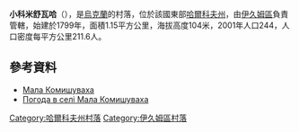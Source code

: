 {{coord|49|6|4|N|37|13|9|E|scale:100000_region:UA|display=title}}

'''小科米舒瓦哈'''（{{lang-uk|Мала Комишуваха}}），是[[烏克蘭|烏克蘭]]的村落，位於該國東部[[哈爾科夫州|哈爾科夫州]]，由[[伊久姆區|伊久姆區]]負責管轄，始建於1799年，面積1.15平方公里，海拔高度104米，2001年人口244，人口密度每平方公里211.6人。

==參考資料==
* [http://w1.c1.rada.gov.ua/pls/z7502/A005?rdat1=09.01.2009&rf7571=33280 Мала Комишуваха]{{dead link|date=2017年12月 |bot=InternetArchiveBot |fix-attempted=yes }}
* [http://weather.in.ua/ua/har'kovskaja/14526 Погода в селі Мала Комишуваха] {{Wayback|url=http://weather.in.ua/ua/har'kovskaja/14526 |date=20160323024927 }}

{{DEFAULTSORT:Мала Комишуваха}}
[[Category:哈爾科夫州村落|Category:哈爾科夫州村落]]
[[Category:伊久姆區村落|Category:伊久姆區村落]]


{{Kharkiv-geo-stub}}